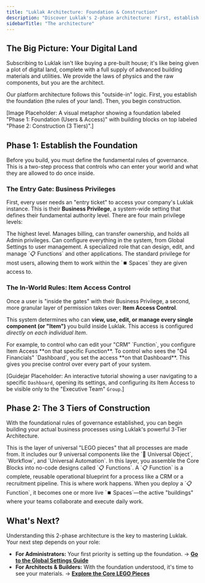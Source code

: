 ```yaml
---
title: "Luklak Architecture: Foundation & Construction"
description: "Discover Luklak's 2-phase architecture: First, establish the Foundation with user and access controls, then construct your business with the 3 Tiers of Building."
sidebarTitle: "The architecture"
---
```


## The Big Picture: Your Digital Land

Subscribing to Luklak isn't like buying a pre-built house; it's like being given a plot of digital land, complete with a full supply of advanced building materials and utilities. We provide the laws of physics and the raw components, but you are the architect.

Our platform architecture follows this "outside-in" logic. First, you establish the foundation (the rules of your land). Then, you begin construction.

[Image Placeholder: A visual metaphor showing a foundation labeled "Phase 1: Foundation (Users & Access)" with building blocks on top labeled "Phase 2: Construction (3 Tiers)".]

## Phase 1: Establish the Foundation

Before you build, you must define the fundamental rules of governance. This is a two-step process that controls who can enter your world and what they are allowed to do once inside.

### The Entry Gate: Business Privileges

First, every user needs an "entry ticket" to access your company's Luklak instance. This is their **Business Privilege**, a system-wide setting that defines their fundamental authority level. There are four main privilege levels:

<CardGroup cols={2}>
  <Card title="Owner" icon="crown" iconType="duotone">
    The highest level. Manages billing, can transfer ownership, and holds all Admin privileges.
  </Card>
  <Card title="Admin" icon="user-gear" iconType="duotone">
    Can configure everything in the system, from Global Settings to user management.
  </Card>
  <Card title="App Manager" icon="map" iconType="duotone">
    A specialized role that can design, edit, and manage `📋 Functions` and other applications.
  </Card>
  <Card title="Member" icon="user" iconType="duotone">
    The standard privilege for most users, allowing them to work within the `⏹️ Spaces` they are given access to.
  </Card>
</CardGroup>

### The In-World Rules: Item Access Control

Once a user is "inside the gates" with their Business Privilege, a second, more granular layer of permission takes over: **Item Access Control**.

This system determines who can **view, use, edit, or manage every single component (or "Item")** you build inside Luklak. This access is configured _directly on each individual Item_.

<Tip>
  For example, to control who can edit your "CRM" `Function`, you configure Item Access **on that specific Function**. To control who sees the "Q4 Financials" `Dashboard`, you set the access **on that Dashboard**. This gives you precise control over every part of your system.
</Tip>

[Guidejar Placeholder: An interactive tutorial showing a user navigating to a specific `Dashboard`, opening its settings, and configuring its Item Access to be visible only to the "Executive Team" `Group`.]

## Phase 2: The 3 Tiers of Construction

With the foundational rules of governance established, you can begin building your actual business processes using Luklak's powerful 3-Tier Architecture.

<AccordionGroup>
  <Accordion title="Tier 1: Core Blocks (The Raw Materials)" icon="cube" iconType="duotone">
    This is the layer of universal "LEGO pieces" that all processes are made from. It includes our 9 universal components like the `🧊 Universal Object`, `Workflow`, and `Universal Automation`.
  </Accordion>
  <Accordion title="Tier 2: Function Design (The Blueprints)" icon="map" iconType="duotone">
    In this layer, you assemble the Core Blocks into no-code designs called `📋 Functions`. A `📋 Function` is a complete, reusable operational blueprint for a process like a CRM or a recruitment pipeline.
  </Accordion>
  <Accordion title="Tier 3: Usage & Operation (The Live Buildings)" icon="building" iconType="duotone">
    This is where work happens. When you deploy a `📋 Function`, it becomes one or more live `⏹️ Spaces`—the active "buildings" where your teams collaborate and execute daily work.
  </Accordion>
</AccordionGroup>

## What's Next?

Understanding this 2-phase architecture is the key to mastering Luklak. Your next step depends on your role:

- **For Administrators:** Your first priority is setting up the foundation.
  → [**Go to the Global Settings Guide**](/platform/global-settings)
- **For Architects & Builders:** With the foundation understood, it's time to see your materials.
  → [**Explore the Core LEGO Pieces**](/platform/core-concepts)